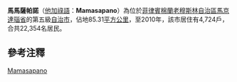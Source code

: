 {{Unreferenced|time=2015-04-13T05:08:06+00:00}}
{{Expand|time=2015-04-13T05:08:06+00:00}}

'''馬馬薩帕諾'''（[[他加祿語|他加祿語]]：'''Mamasapano'''）為位於[[菲律賓|菲律賓]][[棉蘭老穆斯林自治區|棉蘭老穆斯林自治區]][[馬京達瑙省|馬京達瑙省]]的第五級[[自治市|自治市]]，佔地85.31[[平方公里|平方公里]]，至2010年，該市居住有4,724戶，合共22,354名居民。

== 參考注釋 ==
{{reflist}}

{{philippines-stub}}
[[分類:菲律賓城市|Mamasapano]]